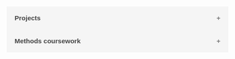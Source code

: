 
<style>
.collapsible {
  background-color: #f5f5f5;
  color: #444;
  cursor: pointer;
  padding: 18px;
  width: 100%;
  border: none;
  text-align: left;
  outline: none;
  font-size: 15px;
  transition: 0.4s;
  font-weight: bold;
}

.active, .collapsible:hover {
  background-color: #ddd;
}

.collapsible:after {
  content: '\002B';
  color: #777;
  font-weight: bold;
  float: right;
  margin-left: 5px;
}

.active:after {
  content: "\2212";
}

.content {
  padding: 0 18px;
  display: none;
  overflow: hidden;
  background-color: white;
  border: 1px solid #ddd;
}
</style>

<button class="collapsible">Projects</button>

<div class="content">
  <p><ul>
  
  <button class="collapsible"><mark style="color:black;font-size:11px;background:#f5f5f5">IDENTIFYING WHAT CONSTITUTES A POLITICAL ADVERTISEMENT </mark> <mark style="color:gray;font-size:11px;background:#f5f5f5">
[DATA ANALYSIS & VISUALIZTION; CONJOINT EXPERIMENT]</mark></button>

<div class="content">
  <ul>
  <br>
  
  
<p style="padding-left: 5px;"> In this project, we investigated  social media users' perceptions of digital political ads. We measured users' opinions on how platforms should design political ad UX and policies with the goal of establishing a baseline understanding of user opinions including the permissibly of political ads, microtargeting, transparency, and exemptions for news organizations.</p>

<p style="padding-left: 5px;"> The primary objective of this research was to understand what factors of ads (and users themselves) may contribute to their perceptions of how `political' given digital ads are. To do this, we conducted a conjoint experiment asking respondents to compare artificial Facebook ads where we alter their source, content, and political orientation. This conjoint design allows us to isolate the independent effects of each component on perceptions of the political.  </p>

<p style="padding-left: 5px;"> We designed a conjoint experiment to understand how individual components of composite stimuli affect human judgements and perceptions. We also conducted a within-between experiment asking respondents to evaluate real ads drawn from the Facebook Ad Library. </p>


  </ul>
</div>

  <button class="collapsible"><mark style="color:black;font-size:11px;background:#f5f5f5">MEASURING THE EFFICACY OF IN-GROUP CORRECTIONS</mark> <mark style="color:gray;font-size:11px;background:#f5f5f5">[RESEARCH DESIGN; DATA ANALYSIS & VISUALIZATION]</mark></button>

<div class="content">
  <p><ul>


  
In this project we explored the utility of corrections to misinformation on social media. We posit that comments from a member of one's in-group may be more effective in promoting accurate beliefs relative to members of out-groups, especially when the misinformation relates to their ethnic group. Corrections have been shown to be more persuasive when coming from trusted sources. There are few source cues available to individuals in posts and comments on social media. We believe individuals will rely on cues such as name and profile picture to evaluate their closeness to one's ethnic group. We suspect that in-group closeness will increase the credibility of a comment relative to a comment from a member of another group because of the sense of cohesion between members of the same ethnic group.

Hypothesis 1: Corrective comments will reduce misperceptions (i.e. misperceptions will be lower in the correction conditions than in the no correction condition and control condition).

Hypothesis 2: Corrective comments from culturally relevant organizations will more effectively reduce misperceptions.

To test if corrective comments from in-groups are more effective than comments from members of other groups in promoting accurate beliefs we conducted three experiments.

The experiments relied on two survey waves that contained an oversampling of black (both surveys) and Latino (first survey only) respondents. Both experiments were sponsored by the Weidenbaum center and distributed by NORC.

Study 1 had a total of 2030 respondents. There were ~500 black respondents and ~500 Latino respondents.

Study 2 had a total of 1502 which included ~500 black respondents.

Across the two experiments we found no evidence supporting our theories. Study 1 found that providing corrections in the comments is an effective means to reducing misperceptions, however, the culturally relevant correction was not particularly effective among Latinos. Study 2 did not find results to uphold the theory that culturally relevant comments are more effective at reducing misperceptions. Among all participants in both experiments, the in-groups were the most effective, which may suggest that members of out-groups defer to other ethnic groups when the misinformation does not relate to them.
  
  </ul></p>
</div>



  <button class="collapsible"><mark style="color:black;font-size:11px;background:#f5f5f5">EXPLORING HOW NEWS PARTISANSHIP SHAPES DISCOURSE</mark> <mark style="color:gray;font-size:11px;background:#f5f5f5">[SCRAPING,TRANSFORMING & ANALYZING BIG TEXT DATA]</mark></button>

<div class="content">
  <p><ul>


  </ul></p>
</div>


  <button class="collapsible"><mark style="color:black;font-size:11px;background:#f5f5f5">PREDICTING HETEROGENEOUS TREATMENT EFFECTS </mark> <mark style="color:gray;font-size:11px;background:#f5f5f5"> [TUNING HYPER-PARAMETERS TO IMPROVE DEEP LEARNING ELECTION PREDICTIONS] </mark></button>

<div class="content">
  <p><ul>
  
  WELLL THEN SING ENSEMBLE BAYESIAN MODEL AVERAGING (EBMA) : USING 
  
  
  </ul></p>
</div>

  <button class="collapsible"><mark style="color:black;font-size:11px;background:#f5f5f5">EXAMINING THE IMPACT OF FAKE NEWS ON BELIEFS </mark> <mark style="color:gray;font-size:11px;background:#f5f5f5"> [EXPERIMENTAL DESIGN; CAUSAL INFERENCE;DATA ANALYSIS & VISUALIZATION] </mark></button>

<div class="content">
  <p><ul>
  
  </ul></p>
</div>

  <button class="collapsible"></button>

<div class="content">
  <p><ul>
  
  </ul></p>
</div>

  <button class="collapsible"></button>

<div class="content">
  <p><ul>
  
  </ul></p>
</div>
  </ul></p>
</div>

<button class="collapsible">Methods coursework</button>

<div class="content">
  <p><ul>
  <li><strong>Mathematical modeling</strong> (2017)<br>
  <p style="padding-left: 20px;">Taught by Randy Calvert. Primary materials: <i>Mathematics for Economists</i> (Pemberton and Rau). Required.<br>
  This course covered single-variable calculus and portions of multi-variate calculus, linear algebra, and probability theory exposing us to topics including sets and relations; probability; differential calculus and optimization; difference equations; and linear algebra.</li></p>
  
  <li><strong>Research design</strong> (2017)<br>
 <p style="padding-left: 20px;"> Taught by Matt Gabel. Primary materials: <i> Political Science and the Logic of Representations</i> (Kevin A. Clarke, David M. Primo); <i>The logic of real arguments</i> (Alec Fisher). Required.<br>
  This course focused on the philosophy of science and its implications for and applications in political science research. The course had three parts:  examining the nature of scientific knowledge and scientific progress; considering how scientific principles of defining, evaluating, and developing knowledge can be applied to understanding political phenomena; identifying standards for evaluation and making good social scientific arguments and explanations.</li>
  
  <li><strong>Quantitative political methodology I</strong> (2018)<br>
  <p style="padding-left: 20px;">Taught by Guillermo Rosas. Primary materials: <i> Linear Models with R </i>(Julian Faraway). Required.<br>
  This course explored the fundamentals of linear regression models in both scalar and matrix form. Problem sets focused on estimation; inference; specification; diagnostic tools; data management; statistical computation.</li>
  
  <li><strong>Theories of Individual and Collective Choice I</strong> (2018)<br>
  <p style="padding-left: 20px;">Taught by Keith Schnakenberg. Primary materials: <i> Game Theory: An Introduction</i> (Steven Tadelis). Required.<br>
  This class was in an introduction to rational choice theory and exposed us to spatial theory of electoral competition; cooperative game theory; and general equilibrium theory.</li>
  
  <li><strong>Applied statistical programming</strong> (2018)<br>
  <p style="padding-left: 20px;">Taught by Jacob Montgomery (advisor). Primary materials: <i> R for dummies</i> (de Vries and Meys); <i>Advanced R</i> (Hadley Wickham).<br>
  This course aimed to build our skill in programming (R) and expose us to the underpinnings of object-oriented programming. Focused on teaching foundational meta-skills from computer science and statistics such as structures; control/flow; functions; version control/documentation; classes and methods; apply/parallel; debugging and creating packages.</li>
  
  <li><strong>Causal inference</strong> (2018)<br>
  <p style="padding-left: 20px;">Taught by Julia Park.<br>
  This coursed aimed to introduce theoretical frameworks for causality and the empirical tools used in the estimation of causal effects. This class had us learn and apply skills related to outcomes; causal graphs; experiments; matching; regression; difference-in-differences; instrumental variables; sensitivity analysis; regression discontinuity etc.</li>
  
  <li><strong>Quantitative political methodology II</strong> (2018)<br>
  <p style="padding-left: 20px;">Taught by Jacob Montgomery (advisor). Primary materials: <i> Linear Models with R</i> (Julian Faraway). Required.<br>
  This is a second course in political methodology covering advanced methods of statistical analysis for political and other social scientists. Covers maximum likelihood estimation for various cross-sectional, time series, and measurement models.</li>
  
  <li><strong>Maximum likelihood estimation</strong> (2019)<br>
  <p style="padding-left: 20px;">Taught by Julia Park.<br>
  This course focused on generalized linear model estimation. We had practical exposure to link functions for a number of models including multinomial and unordered models; ordered outcome models; duration models; count models etc.</li>
  
  <li><strong>Computational social science</strong> (2019)<br>
  <p style="padding-left: 20px;">Taught by Christopher Lucas.<br> Primary materials: <i> Pattern Recognition and Machine Learning</i> (Christopher Bishop);<i> A Course in Machine Learning</i>  (Hal Daumé); <i>The Elements of Statistical Learning: Data Mining, Inference, and Prediction</i>  (Jerome Friedman, Trevor Hastie, Robert Tibshirani).<br>
This coursed focused on exposing us to different types of data; including networks; text; audio; images; and videos. We began with a mechanistic approaches to supervised and unsupervised learning, then moved to statistical inference with probabilistic interpretations.</ul></p>
</div>



<script>
var coll = document.getElementsByClassName("collapsible");
var i;

for (i = 0; i < coll.length; i++) {
  coll[i].addEventListener("click", function() {
    this.classList.toggle("active");
    var content = this.nextElementSibling;
    if (content.style.display === "block") {
      content.style.display = "none";
    } else {
      content.style.display = "block";
    }
  });
}
</script> 
